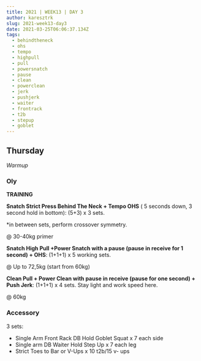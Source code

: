 ```yaml
---
title: 2021 | WEEK13 | DAY 3
author: karesztrk
slug: 2021-week13-day3
date: 2021-03-25T06:06:37.134Z
tags:
  - behindtheneck
  - ohs
  - tempo
  - highpull
  - pull
  - powersnatch
  - pause
  - clean
  - powerclean
  - jerk
  - pushjerk
  - waiter
  - frontrack
  - t2b
  - stepup
  - goblet
---
```


## Thursday

_Warmup_

### Oly

<!--StartFragment-->

**TRAINING**

**Snatch Strict Press Behind The Neck + Tempo OHS** ( 5 seconds down, 3 second hold in bottom): (5+3) x 3 sets.

\*in between sets, perform crossover symmetry.

@ 30-40kg primer

**Snatch High Pull +Power Snatch with a pause (pause in receive for 1 second) + OHS**: (1+1+1) x 5 working sets.

@ Up to 72,5kg (start from 60kg)

**Clean Pull + Power Clean with pause in receive (pause for one second) + Push Jerk**: (1+1+1) x 4 sets. Stay light and work speed here.

@ 60kg

### Accessory

3 sets:

- Single Arm Front Rack DB Hold Goblet Squat x 7 each side
- Single arm DB Waiter Hold Step Up x 7 each leg
- Strict Toes to Bar or V-Ups x 10 t2b/15 v- ups
